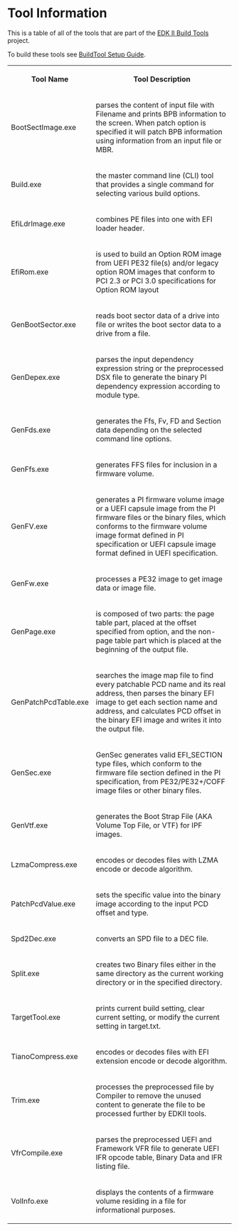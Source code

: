 <!-- [[Category:EDKIIBuildTools]] -->
= Tool Information = 
This is a table of all of the tools that are part of the [[edk2-buildtools| EDK II Build Tools]] project.

To build these tools see [[BuildTool Setup Guide]].


<div class="t_projects">
<table >
<tr><th>Tool Name</th><th>Tool Description</th></tr>
<tr><td>BootSectImage.exe</td><td>parses the content of input file with Filename and prints BPB information to the screen. When patch option is specified it will patch BPB information using information from an input file or MBR.</td></tr>

<tr><td>Build.exe</td><td>the master command line (CLI) tool that provides a single command for selecting various build options.</td></tr>

<tr><td>EfiLdrImage.exe</td><td>combines PE files into one with EFI loader header. 

</td></tr><tr><td>EfiRom.exe</td><td>is used to build an Option ROM image from UEFI PE32 file(s) and/or legacy option ROM images that conform to PCI 2.3 or PCI 3.0 specifications for Option ROM layout

</td></tr><tr><td>GenBootSector.exe</td><td>reads boot sector data of a drive into file or writes the boot sector data to a drive from a file. 

</td></tr><tr><td>GenDepex.exe</td><td>parses the input dependency expression string or the preprocessed DSX file to generate the binary PI dependency expression according to module type. 

</td></tr><tr><td>GenFds.exe</td><td>generates the Ffs, Fv, FD and Section data depending on the selected command line options. 

</td></tr><tr><td>GenFfs.exe</td><td>generates FFS files for inclusion in a firmware volume. 

</td></tr><tr><td>GenFV.exe</td><td>generates a PI firmware volume image or a UEFI capsule image from the PI firmware files or the binary files, which conforms to the firmware volume image format defined in PI specification or UEFI capsule image format defined in UEFI specification. 

</td></tr><tr><td>GenFw.exe</td><td>processes a PE32 image to get image data or image file.

</td></tr><tr><td>GenPage.exe</td><td>is composed of two parts: the page table part, placed at the offset specified from option, and the non-page table part which is placed at the beginning of the output file. 

</td></tr><tr><td>GenPatchPcdTable.exe</td><td> searches the image map file to find every patchable PCD name and its real address, then parses the binary EFI image to get each section name and address, and calculates PCD offset in the binary EFI image and writes it into the output file.

</td></tr><tr><td>GenSec.exe</td><td>GenSec generates valid EFI_SECTION type files, which conform to the firmware file section defined in the PI specification, from PE32/PE32+/COFF image files or other binary files. 

</td></tr><tr><td>GenVtf.exe</td><td> generates the Boot Strap File (AKA Volume Top File, or VTF) for IPF images. 

</td></tr><tr><td>LzmaCompress.exe</td><td>encodes or decodes files with LZMA encode or decode algorithm. 

</td></tr><tr><td>PatchPcdValue.exe</td><td>sets the specific value into the binary image according to the input PCD offset and type. 

</td></tr><tr><td>Spd2Dec.exe</td><td> converts an SPD file to a DEC file. 

</td></tr><tr><td>Split.exe</td><td> creates two Binary files either in the same directory as the current working directory or in the specified directory. 

</td></tr><tr><td>TargetTool.exe</td><td>prints current build setting, clear current setting, or modify the current setting in target.txt. 

</td></tr><tr><td>TianoCompress.exe</td><td> encodes or decodes files with EFI extension encode or decode algorithm.
 
</td></tr><tr><td>Trim.exe</td><td> processes the preprocessed file by Compiler to remove the unused content to generate the file to be processed further by EDKII tools. 

</td></tr><tr><td>VfrCompile.exe</td><td> parses the preprocessed UEFI and Framework VFR file to generate UEFI IFR opcode table, Binary Data and IFR listing file. 
 
</td></tr><tr><td>VolInfo.exe</td><td>displays the contents of a firmware volume residing in a file for informational purposes.
</td></tr>
</table>
</div>